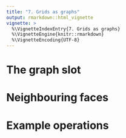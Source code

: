 ---
title: "7. Grids as graphs"
output: rmarkdown::html_vignette
vignette: >
  %\VignetteIndexEntry{7. Grids as graphs}
  %\VignetteEngine{knitr::rmarkdown}
  %\VignetteEncoding{UTF-8}
---

# The graph slot

# Neighbouring faces 

# Example operations

